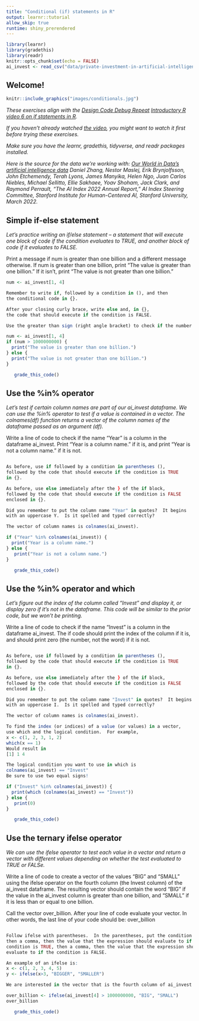 ---
title: "Conditional (if) statements in R"
output: learnr::tutorial
allow_skip: true
runtime: shiny_prerendered
---

```{r setup, include=FALSE}
library(learnr)
library(gradethis)
library(readr)
knitr::opts_chunk$set(echo = FALSE)
ai_invest <- read_csv("data/private-investment-in-artificial-intelligence-by-focus-area.csv", skip = 1, col_names = c("Entity", "Code", "Year", "Invest"))
```

## Welcome!

```{r fig.margin = TRUE, echo = FALSE, fig.width=3, out.width="100%", fig.align="right"}
knitr::include_graphics("images/conditionals.jpg")
```


*These exercises align with the [Design Code Debug Repeat](https://www.youtube.com/@DesignCodeDebugRepeat ) [Introductory R video 6 on if statements in R](https://youtu.be/74i3PVzVuOE).*

*If you haven't already watched [the video](https://youtu.be/74i3PVzVuOE), you might want to watch it first before trying these exercises.*

*Make sure you have the learnr, gradethis, tidyverse, and readr packages installed.*

*Here is the source for the data we're working with:
[Our World in Data's artificial intelligence data](https://ourworldindata.org/artificial-intelligence)
Daniel Zhang, Nestor Maslej, Erik Brynjolfsson, John Etchemendy, Terah Lyons, 
James Manyika, Helen Ngo, Juan Carlos Niebles, Michael Sellitto, Ellie Sakhaee, 
Yoav Shoham, Jack Clark, and Raymond Perrault, “The AI Index 2022 Annual 
Report,” AI Index Steering Committee, Stanford Institute for Human-Centered AI, 
Stanford University, March 2022.
*

## Simple if-else statement

*Let's practice writing an if/else statement -- a statement that will execute one block of code
if the condition evaluates to TRUE, and another block of code if it evaluates to FALSE.*

Print a message if num is greater than one billion and a different message otherwise.
If num is greater than one billion, print "The value is greater than one billion."
If it isn't, print "The value is not greater than one billion."


```{r simple_if, exercise=TRUE}
num <- ai_invest[1, 4]

```

``` {r simple_if-hint-1}
Remember to write if, followed by a condition in (), and then
the conditional code in {}.
```

``` {r simple_if-hint-2}
After your closing curly brace, write else and, in {},
the code that should execute if the condition is FALSE.
```


``` {r simple_if-hint-3}
Use the greater than sign (right angle bracket) to check if the number is greater than one billion.
```


``` {r simple_if-solution}
num <- ai_invest[1, 4]
if (num > 1000000000) {
  print("The value is greater than one billion.")
} else {
  print("The value is not greater than one billion.")
}
```


``` {r simple_if-check}
   grade_this_code()
```

## Use the %in% operator

*Let's test if certain column names are part of our ai_invest dataframe.  We can use
the %in% operator to test if a value is contained in a vector.  The colnames(df) function
returns a vector of the column names of the dataframe passed as an argument (df).*

Write a line of code to check if the name "Year" is a column in the dataframe ai_invest.
Print "Year is a column name." if it is, and print "Year is not a column name." if it is not.

```{r use_in1, exercise=TRUE}


```


``` {r use_in1-hint-1}
As before, use if followed by a condition in parentheses (),
followed by the code that should execute if the condition is TRUE
in {}.
```

``` {r use_in1-hint-2}
As before, use else immediately after the } of the if block, 
followed by the code that should execute if the condition is FALSE
enclosed in {}.
```


``` {r use_in1-hint-3}
Did you remember to put the column name "Year" in quotes?  It begins
with an uppercase Y.  Is it spelled and typed correctly?
```

``` {r use_in1-hint-4}
The vector of column names is colnames(ai_invest).
```


```{r use_in1-solution}
if ("Year" %in% colnames(ai_invest)) {
  print("Year is a column name.")
} else {
   print("Year is not a column name.")
}
```

``` {r use_in1-check}
   grade_this_code()
```


## Use the %in% operator and which

*Let's figure out the index of the column called "Invest" and display it, or display zero if it's not in the dataframe. This code will be similar to the prior code, but we won't be printing.*

Write a line of code to check if the name "Invest" is a column in the dataframe ai_invest.
The if code should print the index of the column if it is, and should print zero (the number, not the word) if it is not.

```{r use_in2, exercise=TRUE}


```


``` {r use_in2-hint-1}
As before, use if followed by a condition in parentheses (),
followed by the code that should execute if the condition is TRUE
in {}.
```

``` {r use_in2-hint-2}
As before, use else immediately after the } of the if block, 
followed by the code that should execute if the condition is FALSE
enclosed in {}.
```


``` {r use_in2-hint-3}
Did you remember to put the column name "Invest" in quotes?  It begins
with an uppercase I.  Is it spelled and typed correctly?
```

``` {r use_in2-hint-4}
The vector of column names is colnames(ai_invest).
```


``` {r use_in2-hint-5}
To find the index (or indices) of a value (or values) in a vector, 
use which and the logical condition.  For example,
x <- c(1, 2, 3, 1, 2)
which(x == 1)
Would result in 
[1] 1 4
```


``` {r use_in2-hint-6}
The logical condition you want to use in which is
colnames(ai_invest) == "Invest"
Be sure to use two equal signs!
```


```{r use_in2-solution}
if ("Invest" %in% colnames(ai_invest)) {
  print(which (colnames(ai_invest) == "Invest"))
} else {
   print(0)
}
```

``` {r use_in2-check}
   grade_this_code()
```


## Use the ternary ifelse operator

*We can use the ifelse operator to test each value in a vector and return a vector with different values depending on whether the test evaluated to TRUE or FALSe.*

Write a line of code to create a vector of the values "BIG" and "SMALL" using the ifelse
operator on the fourth column (the Invest column) of the ai_invest dataframe.  The resulting
vector should contain the word "BIG" if the value in the ai_invest column is greater than
one billion, and "SMALL" if it is less than or equal to one billion. 

Call the vector over_billion.  After your line of code evaluate your vector.  In other words, the 
last line of your code should be:
over_billion


```{r use_ifelse, exercise=TRUE}


```


``` {r use_ifelse-hint-1}
Follow ifelse with parentheses.  In the parentheses, put the condition first,
then a comma, then the value that the expression should evaluate to if the
condition is TRUE, then a comma, then the value that the expression should
evaluate to if the condition is FALSE.
```

``` {r use_ifelse-hint-2}
An example of an ifelse is:
x <- c(1, 2, 3, 4, 5)
y <- ifelse(x>3, "BIGGER", "SMALLER")
```


``` {r use_ifelse-hint-3}
We are interested in the vector that is the fourth column of ai_invest.
```


```{r use_ifelse-solution}

over_billion <- ifelse(ai_invest[4] > 1000000000, "BIG", "SMALL")
over_billion
```

``` {r use_ifelse-check}
   grade_this_code()
```



